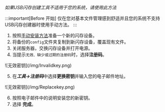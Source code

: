 *如果USB闪存创建工具不适用于您的系统，请使用此方法*

:::important[Before 开始]
仅在您对基本文件管理感到舒适并且您的系统不支持USB闪存创建器时使用手动方法。
:::

1. 按照[手动安装方法](../../../getting-started/set-up-unraid/create-your-bootable-media.mdx#manual-install-method)准备一个新的闪存设备。
2. 将备份的`config`文件夹复制到新闪存设备，覆盖现有文件。
3. 关闭服务器，交换闪存设备并打开电源。
4. 当提示`无效、缺少或过期的注册码`时，选择**注册码**。

<div style={{ margin: 'auto', maxWidth: '600px', display: 'flex', flexDirection: 'column', alignItems: 'center' }}>
  ![无效密钥](/img/Invalidkey.png)
</div>

5. 在***工具→注册码***中选择**更换密钥**并输入您的电子邮件地址。

<div style={{ margin: 'auto', maxWidth: '600px', display: 'flex', flexDirection: 'column', alignItems: 'center' }}>
  ![无效密钥](/img/Replacekey.png)
</div>

6. 按照电子邮件中的说明安装您的新密钥。
7. 选择 **完成**。
